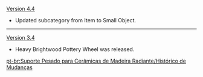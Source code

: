 {{Change History/Header}}
[[Version 4.4]]
* Updated subcategory from Item to Small Object.
----
[[Version 3.4]]
* Heavy Brightwood Pottery Wheel was released.
<noinclude>
[[pt-br:Suporte Pesado para Cerâmicas de Madeira Radiante/Histórico de Mudanças]]
</noinclude>
